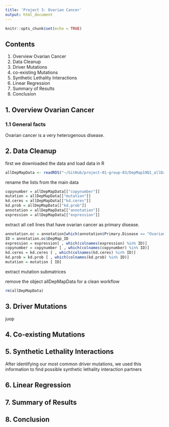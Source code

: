 ---
title: 'Project 3: Ovarian Cancer'
output: html_document
---

```{r setup, include=FALSE}
knitr::opts_chunk$set(echo = TRUE)
```
## Contents
1. Overview Ovarian Cancer
2. Data Cleanup
3. Driver Mutations
4. co-existing Mutations
5. Synthetic Lethality Interactions
6. Linear Regression
7. Summary of Results
8. Conclusion

## 1. Overview Ovarian Cancer

### 1.1 General facts
Ovarian cancer is a very heterogenous disease.

## 2. Data Cleanup

first we downloaded the data and load data in R
```{r}
allDepMapData <- readRDS("~/GitHub/project-01-group-03/DepMap19Q1_allData.RDS")
```
rename the lists from the main data
```{r}
copynumber = allDepMapData[["copynumber"]]
mutation = allDepMapData[["mutation"]]
kd.ceres = allDepMapData[["kd.ceres"]]
kd.prob = allDepMapData[["kd.prob"]]
annotation = allDepMapData[["annotation"]]
expression = allDepMapData[["expression"]]

```
extract all cell lines that have ovarian cancer as primary disease. 
```{r}
annotation.oc = annotation[which(annotation$Primary.Disease == "Ovarian Cancer"), ]
ID = annotation.oc$DepMap_ID
expression = expression[ , which(colnames(expression) %in% ID)]
copynumber = copynumber [ , which(colnames(copynumber) %in% ID)]
kd.ceres = kd.ceres [ , which(colnames(kd.ceres) %in% ID)]
kd.prob = kd.prob [ , which(colnames(kd.prob) %in% ID)]
mutation = mutation [ ID]
```
extract mutation submatrices

remove the object allDepMapData for a clean workflow
```{r}
rm(allDepMapData)
```


## 3. Driver Mutations
juop

## 4. Co-existing Mutations

## 5. Synthetic Lethality Interactions
After identifying our most common driver mutations, we used this information to find possible synthetic lethality interaction partners

## 6. Linear Regression

## 7. Summary of Results

## 8. Conclusion

